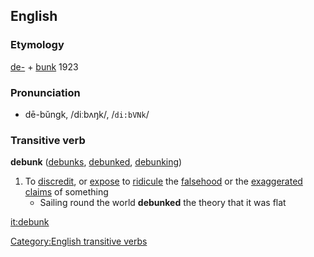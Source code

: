 ==English==
===Etymology===
[[de-]] + [[bunk]] 1923

===Pronunciation===
*dē-bŭngk, /diːbʌŋk/, /<tt>di:bVNk</tt>/<!-- not sure of primary vs secondary stress -->

===Transitive verb===
'''debunk''' ([[debunks]], [[debunked]], [[debunking]])

#To [[discredit]], or [[expose]] to [[ridicule]] the [[falsehood]] or the [[exaggerated]] [[claim]]s of something
#* Sailing round the world '''debunked''' the theory that it was flat
[[Category:English transitive verbs]]

[[it:debunk]]